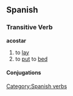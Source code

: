 == Spanish == 
=== Transitive Verb === 
'''acostar'''
# to [[lay]]
# to [[put]] to [[bed]]
[[Category:Spanish verbs]] 
==== Conjugations ====
{{template:Es:-ar(acostar)|acost|acuest}}